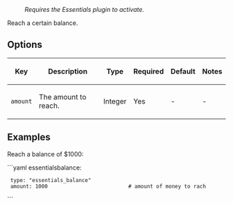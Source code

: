 : ''Requires the Essentials plugin to activate.''

Reach a certain balance.

== Options ==
{|
|-
! Key
! Description
! Type
! Required
! Default
! Notes
|-
| <code>amount</code>
| The amount to reach.
| Integer
| Yes
| -
| -
|}

== Examples ==
Reach a balance of $1000:

```yaml
essentialsbalance:
  type: "essentials_balance"
  amount: 1000                          # amount of money to rach
```
